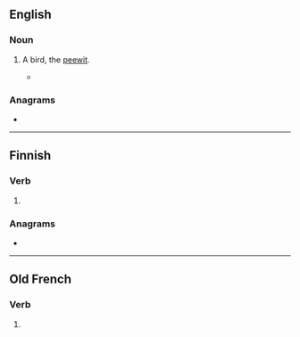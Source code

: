 ==English==

===Noun===
{{en-noun}}

# {{lb|en|obsolete}} A bird, the [[peewit]].
#* {{rfquotek|François Leguat}}

{{Webster 1913}}

===Anagrams===
* {{anagrams|en|a=eptu|TUPE}}

----

==Finnish==

===Verb===
{{head|fi|verb form}}

# {{fi-form of|pr=second-person|pl=singular|mood=indicative|tense=present|pukea}}

===Anagrams===
* {{anagrams|fi|eput}}

----

==Old French==

===Verb===
{{head|fro|verb form}}

# {{inflection of|poeir||3|s|pres|indc|lang=fro}}